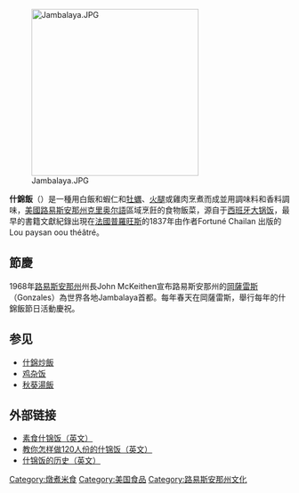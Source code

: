 {{about|美国地区烹饪的饭菜|一首同名英文歌曲|什锦菜 (歌曲)|中式经济型饭菜|雜飯|此名称其他意义|杂菜饭}}
{{Infobox prepared food
| name             = 什錦飯<br />Jambalaya
| image            = [[File:Homemade_Jambalaya.JPG|250px]]
| caption          = 含有{{link-en|辣熏肠|Andouille}}的什锦饭
| alternate_name   = 
| country          = 
| region           = 
| creator          = 
| course           = 
| type             = [[燉煮|燉飯]]
| served           = 
| main_ingredient  = [[肉類食物|肉類]]、[[蔬菜|蔬菜]]、[[高湯|高湯]]、[[稻|米]]
| variations       = 
| calories         = 
| other            = 
}}
[[File:Jambalaya.JPG|300px]]

'''什錦飯'''（{{lang-en|Jambalaya}}）是一種用白飯和蝦仁和[[牡蠣|牡蠣]]、[[火腿|火腿]]或雞肉烹煮而成並用調味料和香料調味，[[美國|美國]][[路易斯安那州|路易斯安那州]][[克里奥尔語|克里奥尔語]]區域烹飪的食物飯菜，源自于[[西班牙大锅饭|西班牙大锅饭]]，最早的書籍文獻紀錄出現在[[法國|法國]][[普羅旺斯|普羅旺斯]]的{{tsl|en|Provençal dialect|普羅旺斯方言}}1837年由作者Fortuné Chailan 出版的 Lou paysan oou théâtré。

==節慶==                      
                         
1968年[[路易斯安那州|路易斯安那州]]州長John McKeithen宣布路易斯安那州的[[岡薩雷斯|岡薩雷斯]]（Gonzales）為世界各地Jambalaya首都。每年春天在岡薩雷斯，舉行每年的什錦飯節日活動慶祝。

==参见==
*[[什錦炒飯|什錦炒飯]]
*[[鸡杂饭|鸡杂饭]]
*[[秋葵湯飯|秋葵湯飯]]

== 外部链接 ==
{{Commonscat|Jambalaya}}
* [http://vegetarian.about.com/od/maindishentreerecipes/r/Jambalaya.htm 素食什锦饭（英文）] {{Wayback|url=http://vegetarian.about.com/od/maindishentreerecipes/r/Jambalaya.htm |date=20160305001805 }}
* [https://web.archive.org/web/20080517050132/http://www.realcajunrecipes.com/articles/jamb120.asp 教你怎样做120人份的什锦饭（英文）]
* [http://southernfood.about.com/cs/jambalaya/a/jambalaya.htm 什锦饭的历史（英文）] {{Wayback|url=http://southernfood.about.com/cs/jambalaya/a/jambalaya.htm |date=20160305055649 }}
{{食物小作品}}
[[Category:燉煮米食|Category:燉煮米食]]
[[Category:美国食品|Category:美国食品]]
[[Category:路易斯安那州文化|Category:路易斯安那州文化]]
